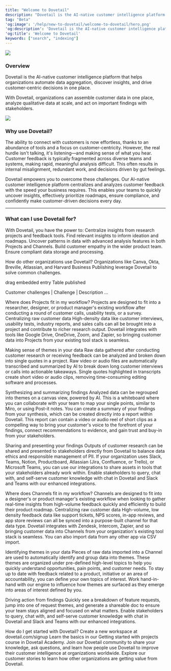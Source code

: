 ```yaml
---
title: "Welcome to Dovetail"
description: "Dovetail is the AI-native customer intelligence platform that helps organizations automate data aggregation, discover insights, and drive customer-centric decisions in one place."
tag: "Beta"
'og:image': '/help/new-to-dovetail/welcome-to-dovetail/hero.png'
'og:description': 'Dovetail is the AI-native customer intelligence platform that helps organizations automate data aggregation, discover insights, and drive customer-centric decisions in one place.'
'og:title': 'Welcome to Dovetail'
keywords: ["search", "indexing"]
---
```


![](/help/new-to-dovetail/welcome-to-dovetail/hero.png)

### Overview
Dovetail is the AI-native customer intelligence platform that helps organizations automate data aggregation, discover insights, and drive customer-centric decisions in one place.

With Dovetail, organizations can assemble customer data in one place, analyze qualitative data at scale, and act on important findings with stakeholders.

![](/help/new-to-dovetail/welcome-to-dovetail/marketecture.png)








### Why use Dovetail?
The ability to connect with customers is now effortless, thanks to an abundance of tools and a focus on customer-centricity. However, the real hurdle isn't talking, it's listening—and making sense of what you hear. Customer feedback is typically fragmented across diverse teams and systems, making rapid, meaningful analysis difficult. This often results in internal misalignment, redundant work, and decisions driven by gut feelings. 

Dovetail empowers you to overcome these challenges. Our AI-native customer intelligence platform centralizes and analyzes customer feedback with the speed your business requires. This enables your teams to quickly uncover insights, effectively prioritize roadmaps, ensure compliance, and confidently make customer-driven decisions every day.

--- 

### What can I use Dovetail for?
With Dovetail, you have the power to:
Centralize insights from research projects and feedback tools.
Find relevant insights to inform ideation and roadmaps.
Uncover patterns in data with advanced analysis features in both Projects and Channels.
Build customer empathy in the wider product team.
Ensure compliant data storage and processing.





How do other organizations use Dovetail?
Organizations like Canva, Okta, Breville, Atlassian, and Harvard Business Publishing leverage Dovetail to solve common challenges. 

drag embedded entry
Table
published

Customer challenges
| Challenge               | Description                                                        …







Where does Projects fit in my workflow?
Projects are designed to fit into a researcher, designer, or product manager's existing workflow after conducting a round of customer calls, usability tests, or a survey. 
Centralizing raw customer data
High-density data like customer interviews, usability tests, industry reports, and sales calls can all be brought into a project and contribute to richer research output.
Dovetail integrates with tools like Google Drive, OneDrive, Zoom, and Zapier, so bringing customer data into Projects from your existing tool stack is seamless.

Making sense of themes in your data
Raw data gathered after conducting customer research or receiving feedback can be analyzed and broken down into single quotes in a project.
Raw video or audio files are automatically transcribed and summarized by AI to break down long customer interviews or calls into actionable takeaways.
Single quotes highlighted in transcripts create short video or audio clips, removing time-consuming editing software and processes. 

Synthesizing and summarizing findings 
Analyzed data can be regrouped into themes on a canvas view, powered by AI. This is a whiteboard where you can collaborate with your team to map your single points, similar to Miro, or using Post-it notes.
You can create a summary of your findings from your synthesis, which can be created directly into a report within Dovetail.
This report can contain a video or audio reel of short clips as a compelling way to bring your customer's voice to the forefront of your findings, connect recommendations to evidence, and gain trust and buy-in from your stakeholders.  

Sharing and presenting your findings
Outputs of customer research can be shared and presented to stakeholders directly from Dovetail to balance data ethics and responsible management of PII.
If your organization uses Slack, Teams, Notion, Productboard, Atlassian (Jira, Confluence, or Trello), or Microsoft Teams, you can use our integrations to share assets in tools that your stakeholders already work within.
Enable stakeholders to query, chat with, and self-serve customer knowledge with chat in Dovetail and Slack and Teams with our enhanced integrations. 





Where does Channels fit in my workflow?
Channels are designed to fit into a designer's or product manager's existing workflow when looking to gather real-time insights from high-volume feedback quickly and efficiently to build their product roadmap.
Centralizing raw customer data
High-volume, low density feedback data like support tickets, NPS scores, in-app reviews, and app store reviews can all be synced into a purpose-built channel for that data type.
Dovetail integrates with Zendesk, Intercom, Zapier, and  so bringing customer data into Channels from your organization's existing tool stack is seamless. You can also import data from any other app via CSV import.

Identifying themes in your data
Pieces of raw data imported into a Channel are used to automatically identify and group data into themes. These themes are organized under pre-defined high-level topics to help you quickly understand opportunities, pain points, and customer needs.
To stay up to date with feedback related to a product, initiative or an area of accountability, you can define your own topics of interest. Work hand-in-hand with our engine to influence how themes are surfaced as they emerge into areas of interest defined by you. 

Driving action from findings
Quickly see a breakdown of feature requests, jump into one of request themes, and generate a shareable doc to ensure your team stays aligned and focused on what matters.
Enable stakeholders to query, chat with, and self-serve customer knowledge with chat in Dovetail and Slack and Teams with our enhanced integrations. 





How do I get started with Dovetail?
Create a new workspace at dovetail.com/signup
Learn the basics in our Getting started with projects course in Dovetail Academy.
Join our Dovetail community to share your knowledge, ask questions, and learn how people use Dovetail to improve their customer intelligence at organizations worldwide.
Explore our customer stories to learn how other organizations are getting value from Dovetail.



